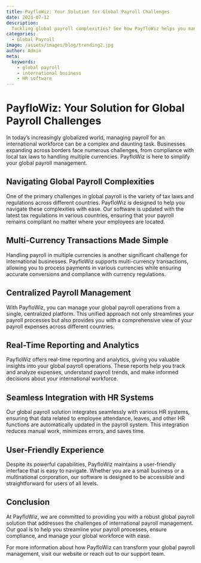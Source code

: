 ```yaml
---
title: PayfloWiz: Your Solution for Global Payroll Challenges
date: 2023-07-12
description:
  Tackling global payroll complexities? See how PayfloWiz helps you manage international payroll effortlessly.
categories:
  - Global Payroll
image: /assets/images/blog/trending2.jpg
author: Admin
meta:
  keywords:
    - global payroll
    - international business
    - HR software
---
```


# PayfloWiz: Your Solution for Global Payroll Challenges

In today’s increasingly globalized world, managing payroll for an international workforce can be a complex and daunting task. Businesses expanding across borders face numerous challenges, from compliance with local tax laws to handling multiple currencies. PayfloWiz is here to simplify your global payroll management.

## Navigating Global Payroll Complexities

One of the primary challenges in global payroll is the variety of tax laws and regulations across different countries. PayfloWiz is designed to help you navigate these complexities with ease. Our software is updated with the latest tax regulations in various countries, ensuring that your payroll remains compliant no matter where your employees are located.

## Multi-Currency Transactions Made Simple

Handling payroll in multiple currencies is another significant challenge for international businesses. PayfloWiz supports multi-currency transactions, allowing you to process payments in various currencies while ensuring accurate conversions and compliance with currency regulations.

## Centralized Payroll Management

With PayfloWiz, you can manage your global payroll operations from a single, centralized platform. This unified approach not only streamlines your payroll processes but also provides you with a comprehensive view of your payroll expenses across different countries.

## Real-Time Reporting and Analytics

PayfloWiz offers real-time reporting and analytics, giving you valuable insights into your global payroll operations. These reports help you track and analyze expenses, understand payroll trends, and make informed decisions about your international workforce.

## Seamless Integration with HR Systems

Our global payroll solution integrates seamlessly with various HR systems, ensuring that data related to employee attendance, leaves, and other HR functions are automatically updated in the payroll system. This integration reduces manual work, minimizes errors, and saves time.

## User-Friendly Experience

Despite its powerful capabilities, PayfloWiz maintains a user-friendly interface that is easy to navigate. Whether you are a small business or a multinational corporation, our software is designed to be accessible and straightforward for users of all levels.

## Conclusion

At PayfloWiz, we are committed to providing you with a robust global payroll solution that addresses the challenges of international payroll management. Our goal is to help you streamline your payroll processes, ensure compliance, and manage your global workforce with ease.

For more information about how PayfloWiz can transform your global payroll management, visit our website or reach out to our support team.

